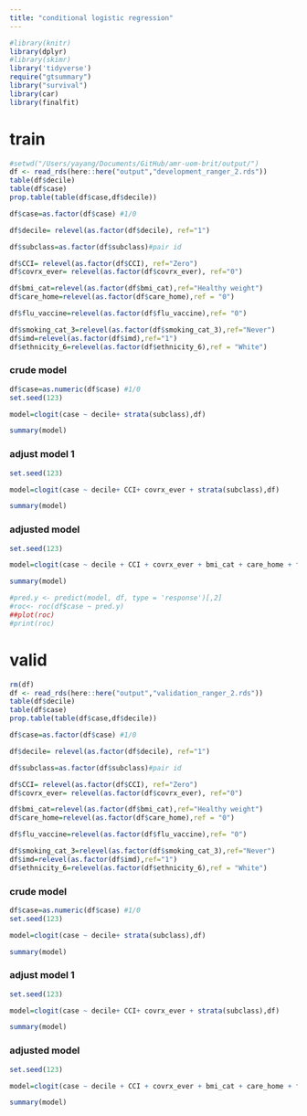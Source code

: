 ```yaml
---
title: "conditional logistic regression"
---
```


```r
#library(knitr)
library(dplyr)
#library(skimr)
library('tidyverse')
require("gtsummary")
library("survival")
library(car)
library(finalfit)
```

# train
```r
#setwd("/Users/yayang/Documents/GitHub/amr-uom-brit/output/")
df <- read_rds(here::here("output","development_ranger_2.rds"))
table(df$decile)
table(df$case)
prop.table(table(df$case,df$decile))

df$case=as.factor(df$case) #1/0

df$decile= relevel(as.factor(df$decile), ref="1")

df$subclass=as.factor(df$subclass)#pair id

df$CCI= relevel(as.factor(df$CCI), ref="Zero")
df$covrx_ever= relevel(as.factor(df$covrx_ever), ref="0")

df$bmi_cat=relevel(as.factor(df$bmi_cat),ref="Healthy weight")
df$care_home=relevel(as.factor(df$care_home),ref = "0")

df$flu_vaccine=relevel(as.factor(df$flu_vaccine),ref= "0")

df$smoking_cat_3=relevel(as.factor(df$smoking_cat_3),ref="Never")
df$imd=relevel(as.factor(df$imd),ref="1")
df$ethnicity_6=relevel(as.factor(df$ethnicity_6),ref = "White")
```


###  crude model

```r
df$case=as.numeric(df$case) #1/0
set.seed(123)

model=clogit(case ~ decile+ strata(subclass),df) 

summary(model)
```

### adjust model 1

```r
set.seed(123)

model=clogit(case ~ decile+ CCI+ covrx_ever + strata(subclass),df) 

summary(model)
```



### adjusted model
```r

set.seed(123)

model=clogit(case ~ decile + CCI + covrx_ever + bmi_cat + care_home + flu_vaccine + smoking_cat_3 + imd+ ethnicity_6 + strata(subclass),df) 

summary(model)

#pred.y <- predict(model, df, type = 'response')[,2]
#roc<- roc(df$case ~ pred.y)
##plot(roc)
#print(roc)
```


# valid

```r
rm(df)
df <- read_rds(here::here("output","validation_ranger_2.rds"))
table(df$decile)
table(df$case)
prop.table(table(df$case,df$decile))

df$case=as.factor(df$case) #1/0

df$decile= relevel(as.factor(df$decile), ref="1")

df$subclass=as.factor(df$subclass)#pair id

df$CCI= relevel(as.factor(df$CCI), ref="Zero")
df$covrx_ever= relevel(as.factor(df$covrx_ever), ref="0")

df$bmi_cat=relevel(as.factor(df$bmi_cat),ref="Healthy weight")
df$care_home=relevel(as.factor(df$care_home),ref = "0")

df$flu_vaccine=relevel(as.factor(df$flu_vaccine),ref= "0")

df$smoking_cat_3=relevel(as.factor(df$smoking_cat_3),ref="Never")
df$imd=relevel(as.factor(df$imd),ref="1")
df$ethnicity_6=relevel(as.factor(df$ethnicity_6),ref = "White")
```


### crude model
```r
df$case=as.numeric(df$case) #1/0
set.seed(123)

model=clogit(case ~ decile+ strata(subclass),df) 

summary(model)
```

### adjust model 1

```r
set.seed(123)

model=clogit(case ~ decile+ CCI+ covrx_ever + strata(subclass),df) 

summary(model)
```



### adjusted model
```r

set.seed(123)

model=clogit(case ~ decile + CCI + covrx_ever + bmi_cat + care_home + flu_vaccine + smoking_cat_3 + imd+ ethnicity_6 + strata(subclass),df) 

summary(model)

```